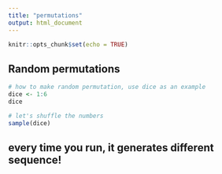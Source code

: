 ```yaml
---
title: "permutations"
output: html_document
---
```


```r
knitr::opts_chunk$set(echo = TRUE)
```

## Random permutations
```r
# how to make random permutation, use dice as an example
dice <- 1:6
dice
```

```r
# let's shuffle the numbers
sample(dice)
```

## every time you run, it generates different sequence!